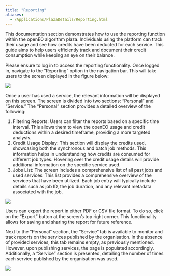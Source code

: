 ```yaml
---
title: "Reporting"
aliases: 
  - /Applications/PlazaDetails/Reporting.html
---
```



This documentation section demonstrates how to use the reporting function within the openEO algorithm plaza. Individuals using the platform can track their usage and see how credits have been deducted for each service. This guide aims to help users efficiently track and document their credit consumption while keeping an eye on their balance.

Please ensure to log in to access the reporting functionality. Once logged in, navigate to the "Reporting" option in the navigation bar. This will take users to the screen displayed in the figure below:


![](../_images/Reporting.png)

Once a user has used a service, the relevant information will be displayed on this screen. The screen is divided into two sections: "Personal" and "Service." The "Personal" section provides a detailed overview of the following:

1. Filtering Reports: Users can filter the reports based on a specific time interval. This allows them to view the openEO usage and credit deductions within a desired timeframe, providing a more targeted analysis.
2. Credit Usage Display: This section will display the credits used, showcasing both the synchronous and batch job methods. This information helps in understanding how credits are consumed for different job types. Hovering over the credit usage details will provide additional information on the specific service used.
3. Jobs List: The screen includes a comprehensive list of all past jobs and used services. This list provides a comprehensive overview of the services that have been utilized. Each job entry will typically include details such as job ID, the job duration, and any relevant metadata associated with the job.


![](../_images/used_report.png)

::: {.callout-notes}

Users can export the report in either PDF or CSV file format. To do so, click on the "Export" button at the screen's top right corner. This functionality allows for saving and sharing the report for future reference.

:::

Next to the "Personal" section, the "Service" tab is available to monitor and track reports on the services published by the organisation. In the absence of provided services, this tab remains empty, as previously mentioned. However, upon publishing services, the page is populated accordingly. Additionally, a "Service" section is presented, detailing the number of times each service published by the organisation was used.

![](../_images/Service_report.png)
